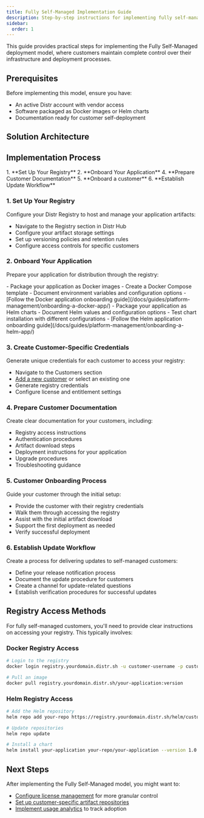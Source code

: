 ```yaml
---
title: Fully Self-Managed Implementation Guide
description: Step-by-step instructions for implementing fully self-managed customer deployments
sidebar:
  order: 1
---
```



This guide provides practical steps for implementing the Fully Self-Managed deployment model, where customers maintain complete control over their infrastructure and deployment processes.

## Prerequisites

Before implementing this model, ensure you have:

- An active Distr account with vendor access
- Software packaged as Docker images or Helm charts
- Documentation ready for customer self-deployment

## Solution Architecture

<ThemeImage
  lightSrc="/src/assets/docs/use-cases/fully-self-managed/fully-self-managed-light.png"
  darkSrc="/src/assets/docs/use-cases/fully-self-managed/fully-self-managed-dark.png"
  alt="Fully-Self-Managed diagram"
/>

## Implementation Process

<Steps>
1. **Set Up Your Registry**
2. **Onboard Your Application**
4. **Prepare Customer Documentation**
5. **Onboard a customer**
6. **Establish Update Workflow**

</Steps>

### 1. Set Up Your Registry

Configure your Distr Registry to host and manage your application artifacts:
   
- Navigate to the Registry section in Distr Hub
- Configure your artifact storage settings
- Set up versioning policies and retention rules
- Configure access controls for specific customers

### 2. Onboard Your Application

Prepare your application for distribution through the registry:
   
<Tabs>
<TabItem label="Docker Application">
- Package your application as Docker images
- Create a Docker Compose template
- Document environment variables and configuration options
- [Follow the Docker application onboarding guide](/docs/guides/platform-management/onboarding-a-docker-app/)
</TabItem>
<TabItem label="Kubernetes Application">
- Package your application as Helm charts
- Document Helm values and configuration options
- Test chart installation with different configurations
- [Follow the Helm application onboarding guide](/docs/guides/platform-management/onboarding-a-helm-app/)
</TabItem>
</Tabs>

### 3. Create Customer-Specific Credentials

Generate unique credentials for each customer to access your registry:
   
- Navigate to the Customers section
- [Add a new customer](docs/guides/platform-management/onboarding-a-new-customer/) or select an existing one
- Generate registry credentials
- Configure license and entitlement settings

### 4. Prepare Customer Documentation

Create clear documentation for your customers, including:
   
- Registry access instructions
- Authentication procedures
- Artifact download steps
- Deployment instructions for your application
- Upgrade procedures
- Troubleshooting guidance

### 5. Customer Onboarding Process

Guide your customer through the initial setup:
   
- Provide the customer with their registry credentials
- Walk them through accessing the registry
- Assist with the initial artifact download
- Support the first deployment as needed
- Verify successful deployment

### 6. Establish Update Workflow

Create a process for delivering updates to self-managed customers:
   
- Define your release notification process
- Document the update procedure for customers
- Create a channel for update-related questions
- Establish verification procedures for successful updates

## Registry Access Methods

For fully self-managed customers, you'll need to provide clear instructions on accessing your registry. This typically involves:

### Docker Registry Access

```bash
# Login to the registry
docker login registry.yourdomain.distr.sh -u customer-username -p customer-token

# Pull an image
docker pull registry.yourdomain.distr.sh/your-application:version
```

### Helm Registry Access

```bash
# Add the Helm repository
helm repo add your-repo https://registry.yourdomain.distr.sh/helm/customer-name --username customer-username --password customer-token

# Update repositories
helm repo update

# Install a chart
helm install your-application your-repo/your-application --version 1.0.0
```


## Next Steps

After implementing the Fully Self-Managed model, you might want to:

- [Configure license management](/docs/guides/license-mgmt/) for more granular control
- [Set up customer-specific artifact repositories](/docs/product/vendor-portal/#customer-specific-repositories)
- [Implement usage analytics](/docs/product/vendor-portal/#analytics) to track adoption
